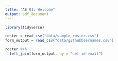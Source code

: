 ```yaml
---
title: "AE 01: Welcome"
output: pdf_document
---
```


```r
library(tidyverse)
```

```r
roster = read_csv("data/sample_roster.csv")
form_output = read_csv("data/githubUsernames.csv")
```

```r
roster %>% 
  left_join(form_output, by = "net-id-email")
```



